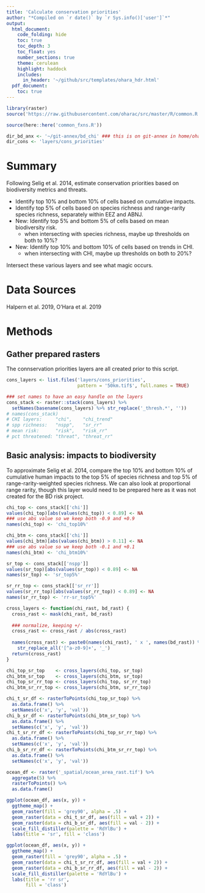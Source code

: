 ```yaml
---
title: 'Calculate conservation priorities'
author: "*Compiled on `r date()` by `r Sys.info()['user']`*"
output: 
  html_document:
    code_folding: hide
    toc: true
    toc_depth: 3
    toc_float: yes
    number_sections: true
    theme: cerulean
    highlight: haddock
    includes: 
      in_header: '~/github/src/templates/ohara_hdr.html'
  pdf_document:
    toc: true
---
```


``` r

library(raster)
source('https://raw.githubusercontent.com/oharac/src/master/R/common.R')

source(here::here('common_fxns.R'))

dir_bd_anx <- '~/git-annex/bd_chi' ### this is on git-annex in home/ohara
dir_cons <- 'layers/cons_priorities'
```

# Summary

Following Selig et al. 2014, estimate conservation priorities based on biodiversity metrics and threats.

* Identify top 10% and bottom 10% of cells based on cumulative impacts.
* Identify top 5% of cells based on species richness and range-rarity species richness, separately within EEZ and ABNJ.
* New: Identify top 5% and bottom 5% of cells based on mean biodiversity risk.
    * when intersecting with species richness, maybe up thresholds on both to 10%?
* New: Identify top 10% and bottom 10% of cells based on trends in CHI.
    * when intersecting with CHI, maybe up thresholds on both to 20%?

Intersect these various layers and see what magic occurs.

# Data Sources

Halpern et al. 2019, O'Hara et al. 2019

# Methods

## Gather prepared rasters

The connservation priorities layers are all created prior to this script.

```r
cons_layers <- list.files('layers/cons_priorities', 
                          pattern = '50km.tif$', full.names = TRUE)

### set names to have an easy handle on the layers
cons_stack <- raster::stack(cons_layers) %>%
  setNames(basename(cons_layers) %>% str_replace('_thresh.*', ''))
# names(cons_stack)
# CHI layers:     "chi",    "chi_trend" 
# spp richness:   "nspp",   "sr_rr"      
# mean risk:      "risk",   "risk_rr"   
# pct threatened: "threat", "threat_rr"
```

## Basic analysis: impacts to biodiversity

To approximate Selig et al. 2014, compare the top 10% and bottom 10% of cumulative human impacts to the top 5% of species richness and top 5% of range-rarity-weighted species richness.  We can also look at proportional range rarity, though this layer would need to be prepared here as it was not created for the BD risk project.

```r
chi_top <- cons_stack[['chi']]
values(chi_top)[abs(values(chi_top)) < 0.89] <- NA
### use abs value so we keep both -0.9 and +0.9
names(chi_top) <- 'chi_top10%'

chi_btm <- cons_stack[['chi']]
values(chi_btm)[abs(values(chi_btm)) > 0.11] <- NA
### use abs value so we keep both -0.1 and +0.1
names(chi_btm) <- 'chi_btm10%'

sr_top <- cons_stack[['nspp']]
values(sr_top)[abs(values(sr_top)) < 0.89] <- NA
names(sr_top) <- 'sr_top5%'

sr_rr_top <- cons_stack[['sr_rr']]
values(sr_rr_top)[abs(values(sr_rr_top)) < 0.89] <- NA
names(sr_rr_top) <- 'rr-sr_top5%'

```

```r
cross_layers <- function(chi_rast, bd_rast) {
  cross_rast <- mask(chi_rast, bd_rast)
  
  ### normalize, keeping +/-
  cross_rast <- cross_rast / abs(cross_rast)
  
  names(cross_rast) <- paste0(names(chi_rast), ' x ', names(bd_rast)) %>%
    str_replace_all('[^a-z0-9]+', '_')
  return(cross_rast)
}

chi_top_sr_top    <- cross_layers(chi_top, sr_top)
chi_btm_sr_top    <- cross_layers(chi_btm, sr_top)
chi_top_sr_rr_top <- cross_layers(chi_top, sr_rr_top)
chi_btm_sr_rr_top <- cross_layers(chi_btm, sr_rr_top)
```

``` r
chi_t_sr_df <- rasterToPoints(chi_top_sr_top) %>%
  as.data.frame() %>%
  setNames(c('x', 'y', 'val'))
chi_b_sr_df <- rasterToPoints(chi_btm_sr_top) %>%
  as.data.frame() %>%
  setNames(c('x', 'y', 'val'))
chi_t_sr_rr_df <- rasterToPoints(chi_top_sr_rr_top) %>%
  as.data.frame() %>%
  setNames(c('x', 'y', 'val'))
chi_b_sr_rr_df <- rasterToPoints(chi_btm_sr_rr_top) %>%
  as.data.frame() %>%
  setNames(c('x', 'y', 'val'))

ocean_df <- raster('_spatial/ocean_area_rast.tif') %>%
  aggregate(5) %>%
  rasterToPoints() %>%
  as.data.frame()

ggplot(ocean_df, aes(x, y)) +
  ggtheme_map() +
  geom_raster(fill = 'grey90', alpha = .5) +
  geom_raster(data = chi_t_sr_df, aes(fill = val + 2)) +
  geom_raster(data = chi_b_sr_df, aes(fill = val - 2)) +
  scale_fill_distiller(palette = 'RdYlBu') +
  labs(title = 'sr', fill = 'class')

ggplot(ocean_df, aes(x, y)) +
  ggtheme_map() +
  geom_raster(fill = 'grey90', alpha = .5) +
  geom_raster(data = chi_t_sr_rr_df, aes(fill = val + 2)) +
  geom_raster(data = chi_b_sr_rr_df, aes(fill = val - 2)) +
  scale_fill_distiller(palette = 'RdYlBu') +
  labs(title = 'rr sr',
       fill = 'class')

```

